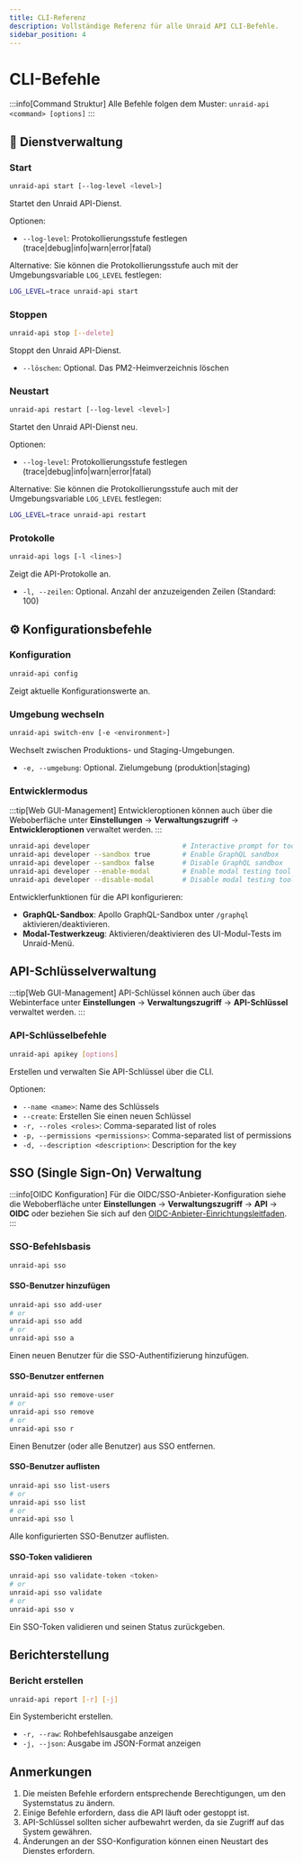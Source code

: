 ```yaml
---
title: CLI-Referenz
description: Vollständige Referenz für alle Unraid API CLI-Befehle.
sidebar_position: 4
---
```


# CLI-Befehle

:::info[Command Struktur]
Alle Befehle folgen dem Muster: `unraid-api <command> [options]`
:::

## 🚀 Dienstverwaltung

### Start

```bash
unraid-api start [--log-level <level>]
```

Startet den Unraid API-Dienst.

Optionen:

- `--log-level`: Protokollierungsstufe festlegen (trace|debug|info|warn|error|fatal)

Alternative: Sie können die Protokollierungsstufe auch mit der Umgebungsvariable `LOG_LEVEL` festlegen:

```bash
LOG_LEVEL=trace unraid-api start
```

### Stoppen

```bash
unraid-api stop [--delete]
```

Stoppt den Unraid API-Dienst.

- `--löschen`: Optional. Das PM2-Heimverzeichnis löschen

### Neustart

```bash
unraid-api restart [--log-level <level>]
```

Startet den Unraid API-Dienst neu.

Optionen:

- `--log-level`: Protokollierungsstufe festlegen (trace|debug|info|warn|error|fatal)

Alternative: Sie können die Protokollierungsstufe auch mit der Umgebungsvariable `LOG_LEVEL` festlegen:

```bash
LOG_LEVEL=trace unraid-api restart
```

### Protokolle

```bash
unraid-api logs [-l <lines>]
```

Zeigt die API-Protokolle an.

- `-l, --zeilen`: Optional. Anzahl der anzuzeigenden Zeilen (Standard: 100)

## ⚙️ Konfigurationsbefehle

### Konfiguration

```bash
unraid-api config
```

Zeigt aktuelle Konfigurationswerte an.

### Umgebung wechseln

```bash
unraid-api switch-env [-e <environment>]
```

Wechselt zwischen Produktions- und Staging-Umgebungen.

- `-e, --umgebung`: Optional. Zielumgebung (produktion|staging)

### Entwicklermodus

:::tip[Web GUI-Management]
Entwickleroptionen können auch über die Weboberfläche unter **Einstellungen** → **Verwaltungszugriff** → **Entwickleroptionen** verwaltet werden.
:::

```bash
unraid-api developer                       # Interactive prompt for tools
unraid-api developer --sandbox true        # Enable GraphQL sandbox
unraid-api developer --sandbox false       # Disable GraphQL sandbox
unraid-api developer --enable-modal        # Enable modal testing tool
unraid-api developer --disable-modal       # Disable modal testing tool
```

Entwicklerfunktionen für die API konfigurieren:

- **GraphQL-Sandbox**: Apollo GraphQL-Sandbox unter `/graphql` aktivieren/deaktivieren.
- **Modal-Testwerkzeug**: Aktivieren/deaktivieren des UI-Modul-Tests im Unraid-Menü.

## API-Schlüsselverwaltung

:::tip[Web GUI-Management]
API-Schlüssel können auch über das Webinterface unter **Einstellungen** → **Verwaltungszugriff** → **API-Schlüssel** verwaltet werden.
:::

### API-Schlüsselbefehle

```bash
unraid-api apikey [options]
```

Erstellen und verwalten Sie API-Schlüssel über die CLI.

Optionen:

- `--name <name>`: Name des Schlüssels
- `--create`: Erstellen Sie einen neuen Schlüssel
- `-r, --roles <roles>`: Comma-separated list of roles
- `-p, --permissions <permissions>`: Comma-separated list of permissions
- `-d, --description <description>`: Description for the key

## SSO (Single Sign-On) Verwaltung

:::info[OIDC Konfiguration]
Für die OIDC/SSO-Anbieter-Konfiguration siehe die Weboberfläche unter **Einstellungen** → **Verwaltungszugriff** → **API** → **OIDC** oder beziehen Sie sich auf den [OIDC-Anbieter-Einrichtungsleitfaden](./oidc-provider-setup.mdx).
:::

### SSO-Befehlsbasis

```bash
unraid-api sso
```

#### SSO-Benutzer hinzufügen

```bash
unraid-api sso add-user
# or
unraid-api sso add
# or
unraid-api sso a
```

Einen neuen Benutzer für die SSO-Authentifizierung hinzufügen.

#### SSO-Benutzer entfernen

```bash
unraid-api sso remove-user
# or
unraid-api sso remove
# or
unraid-api sso r
```

Einen Benutzer (oder alle Benutzer) aus SSO entfernen.

#### SSO-Benutzer auflisten

```bash
unraid-api sso list-users
# or
unraid-api sso list
# or
unraid-api sso l
```

Alle konfigurierten SSO-Benutzer auflisten.

#### SSO-Token validieren

```bash
unraid-api sso validate-token <token>
# or
unraid-api sso validate
# or
unraid-api sso v
```

Ein SSO-Token validieren und seinen Status zurückgeben.

## Berichterstellung

### Bericht erstellen

```bash
unraid-api report [-r] [-j]
```

Ein Systembericht erstellen.

- `-r, --raw`: Rohbefehlsausgabe anzeigen
- `-j, --json`: Ausgabe im JSON-Format anzeigen

## Anmerkungen

1. Die meisten Befehle erfordern entsprechende Berechtigungen, um den Systemstatus zu ändern.
2. Einige Befehle erfordern, dass die API läuft oder gestoppt ist.
3. API-Schlüssel sollten sicher aufbewahrt werden, da sie Zugriff auf das System gewähren.
4. Änderungen an der SSO-Konfiguration können einen Neustart des Dienstes erfordern.
